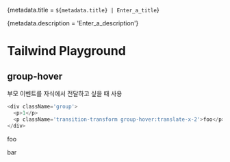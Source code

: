 
{metadata.title = `${metadata.title} | Enter_a_title`}

{metadata.description = 'Enter_a_description'}

# Tailwind Playground

## group-hover

부모 이벤트를 자식에서 전달하고 싶을 때 사용

```js
<div className='group'>
  <p>1</p>
  <p className='transition-transform group-hover:translate-x-2'>foo</p>
</div>
```

<div className='group border-2 border-gray-400'>
  <p>foo</p>
  <p className='transition-transform group-hover:translate-x-2'>bar</p>
</div>
